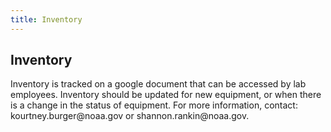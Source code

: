 ```yaml
---
title: Inventory
---
```


## Inventory

Inventory is tracked on a google document that can be accessed by lab employees. Inventory should be updated for new equipment, or when there is a change in the status of equipment. For more information, contact: kourtney.burger@noaa.gov or shannon.rankin@noaa.gov.